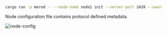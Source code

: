 ```bash title="Terminal"
cargo run -p merod -- --node-name node1 init --server-port 2428 --swarm-port 2528
```

Node configuration file contains protocol defined metadata.

<img src="/init/node-config.png" alt="node-config" />
